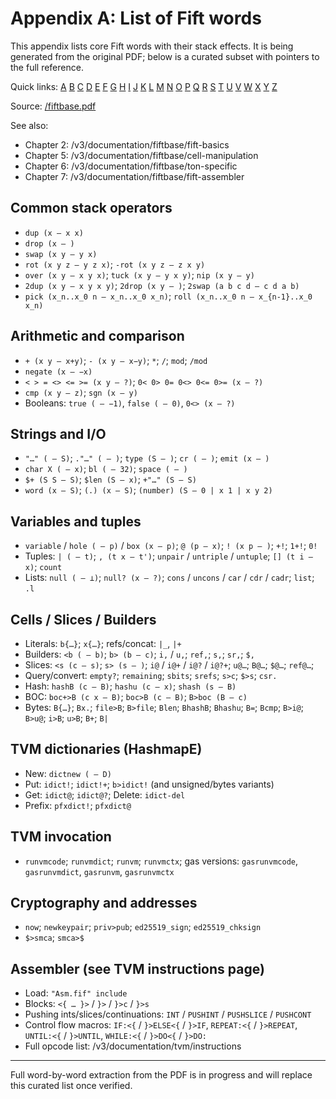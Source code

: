 
# Appendix A: List of Fift words

This appendix lists core Fift words with their stack effects. It is being generated from the original PDF; below is a curated subset with pointers to the full reference.

Quick links: [A](#a) [B](#b) [C](#c) [D](#d) [E](#e) [F](#f) [G](#g) [H](#h) [I](#i) [J](#j) [K](#k) [L](#l) [M](#m) [N](#n) [O](#o) [P](#p) [Q](#q) [R](#r) [S](#s) [T](#t) [U](#u) [V](#v) [W](#w) [X](#x) [Y](#y) [Z](#z)

Source: [/fiftbase.pdf](/fiftbase.pdf)

See also:
- Chapter 2: /v3/documentation/fiftbase/fift-basics
- Chapter 5: /v3/documentation/fiftbase/cell-manipulation
- Chapter 6: /v3/documentation/fiftbase/ton-specific
- Chapter 7: /v3/documentation/fiftbase/fift-assembler

## Common stack operators

- `dup (x – x x)`
- `drop (x – )`
- `swap (x y – y x)`
- `rot (x y z – y z x)`; `-rot (x y z – z x y)`
- `over (x y – x y x)`; `tuck (x y – y x y)`; `nip (x y – y)`
- `2dup (x y – x y x y)`; `2drop (x y – )`; `2swap (a b c d – c d a b)`
- `pick (x_n..x_0 n – x_n..x_0 x_n)`; `roll (x_n..x_0 n – x_{n-1}..x_0 x_n)`

## Arithmetic and comparison

- `+ (x y – x+y)`; `- (x y – x−y)`; `*`; `/`; `mod`; `/mod`
- `negate (x – −x)`
- `< > = <> <= >= (x y – ?)`; `0< 0> 0= 0<> 0<= 0>= (x – ?)`
- `cmp (x y – z)`; `sgn (x – y)`
- Booleans: `true ( – −1)`, `false ( – 0)`, `0<> (x – ?)`

## Strings and I/O

- `"…" ( – S)`; `."…" ( – )`; `type (S – )`; `cr ( – )`; `emit (x – )`
- `char X ( – x)`; `bl ( – 32)`; `space ( – )`
- `$+ (S S – S)`; `$len (S – x)`; `+"…" (S – S)`
- `word (x – S)`; `(.) (x – S)`; `(number) (S – 0 | x 1 | x y 2)`

## Variables and tuples

- `variable` / `hole ( – p)` / `box (x – p)`; `@ (p – x)`; `! (x p – )`; `+!`; `1+!`; `0!`
- Tuples: `| ( – t)`; `, (t x – t')`; `unpair` / `untriple` / `untuple`; `[] (t i – x)`; `count`
- Lists: `null ( – ⊥)`; `null? (x – ?)`; `cons` / `uncons` / `car` / `cdr` / `cadr`; `list`; `.l`

## Cells / Slices / Builders

- Literals: `b{…}`; `x{…}`; refs/concat: `|_`, `|+`
- Builders: `<b ( – b)`; `b> (b – c)`; `i,` / `u,`; `ref,`; `s,`; `sr,`; `$,`
- Slices: `<s (c – s)`; `s> (s – )`; `i@` / `i@+` / `i@?` / `i@?+`; `u@…`; `B@…`; `$@…`; `ref@…`;
- Query/convert: `empty?`; `remaining`; `sbits`; `srefs`; `s>c`; `$>s`; `csr.`
- Hash: `hashB (c – B)`; `hashu (c – x)`; `shash (s – B)`
- BOC: `boc+>B (c x – B)`; `boc>B (c – B)`; `B>boc (B – c)`
- Bytes: `B{…}`; `Bx.`; `file>B`; `B>file`; `Blen`; `BhashB`; `Bhashu`; `B=`; `Bcmp`; `B>i@`; `B>u@`; `i>B`; `u>B`; `B+`; `B|`

## TVM dictionaries (HashmapE)

- New: `dictnew ( – D)`
- Put: `idict!`; `idict!+`; `b>idict!` (and unsigned/bytes variants)
- Get: `idict@`; `idict@?`; Delete: `idict-del`
- Prefix: `pfxdict!`; `pfxdict@`

## TVM invocation

- `runvmcode`; `runvmdict`; `runvm`; `runvmctx`; gas versions: `gasrunvmcode`, `gasrunvmdict`, `gasrunvm`, `gasrunvmctx`

## Cryptography and addresses

- `now`; `newkeypair`; `priv>pub`; `ed25519_sign`; `ed25519_chksign`
- `$>smca`; `smca>$`

## Assembler (see TVM instructions page)

- Load: `"Asm.fif" include`
- Blocks: `<{ … }>` / `}>` / `}>c` / `}>s`
- Pushing ints/slices/continuations: `INT` / `PUSHINT` / `PUSHSLICE` / `PUSHCONT`
- Control flow macros: `IF:<{` / `}>ELSE<{` / `}>IF`, `REPEAT:<{` / `}>REPEAT`, `UNTIL:<{` / `}>UNTIL`, `WHILE:<{` / `}>DO<{` / `}>DO:`
- Full opcode list: /v3/documentation/tvm/instructions

---

Full word-by-word extraction from the PDF is in progress and will replace this curated list once verified.

<Feedback />
